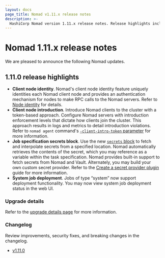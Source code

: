 ```yaml
---
layout: docs
page_title: Nomad v1.11.x release notes
description: >-
  HashiCorp Nomad version 1.11.x release notes. Release highlights include client node identity, client node introduction, job specification secret block, and system job deployment support.
---
```


# Nomad 1.11.x release notes

We are pleased to announce the following Nomad updates.

## 1.11.0 release highlights

- **Client node identity**. Nomad's client node identity feature uniquely
  identities each Nomad client node and provides an authentication mechanism for
  nodes to make RPC calls to the Nomad servers. Refer to [Node identity](/nomad/docs/architecture/cluster/node-identity) for details.
- **Client node introduction**. Introduce Nomad clients to the cluster with a
  token-based approach. Configure Nomad servers with introduction enforcement
  levels that dictate how clients join the cluster. This approach results in
  logs and metrics to detail introduction violations. Refer to `nomad agent`
  command's [`-client-intro-token`
  parameter](/nomad/commands/agent#client-intro-token) for more information.
- **Job specification secrets block**. Use the new [`secrets`
  block](/nomad/docs/job-specification/secret) to fetch and interpolate secrets
  from a specified location. Nomad automatically retrieves the contents of the
  secret, which you may reference as a variable within the task specification.
  Nomad provides built-in support to fetch secrets from Nomad and Vault.
  Alternately, you may build your own custom secret provider. Refer to the
  [Create a secret provider plugin](/nomad/plugins/author/secret-provider) guide
  for more information.
- **System job deployment**. Jobs of type “system” now support deployment
  functionality. You may now view system job deployment status in the web UI.

### Upgrade details

Refer to the [upgrade details
page](/nomad/docs/upgrade/upgrade-specific#nomad-1-11-0) for more information.

### Changelog

Review improvements, security fixes, and breaking changes in the changelog.

- [v1.11.0](https://github.com/hashicorp/nomad/releases/tag/v1.11.0)
